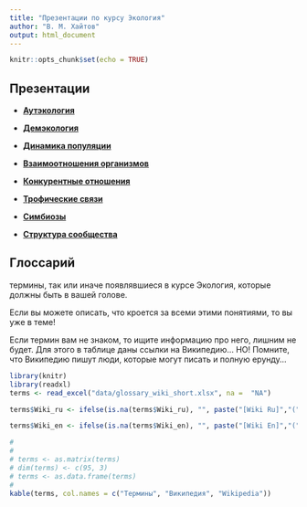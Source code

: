 ```yaml
---
title: "Презентации по курсу Экология"
author: "В. М. Хайтов"
output: html_document
---
```


```r
knitr::opts_chunk$set(echo = TRUE)
```


## Презентации

- [**Аутэкология**](Presentations/Ecology/Lecture 2 Аутэкология .pdf)

- [**Демэкология**](Presentations/Ecology/Lecture 3 Популяция и ее структура.pdf)

- [**Динамика популяции**](Presentations/Ecology/Lecture 4 Динамика популяции.pdf)

- [**Взаимоотношения организмов**](Presentations/Ecology/Lecture 6 Классификация отношений.pdf)

- [**Конкурентные отношения**](Presentations/Ecology/Lecture 7 Конкуренция.pdf)

- [**Трофические связи**](Presentations/Ecology/Lecture 8 Трофические связи.pdf)

- [**Симбиозы**](Presentations/Ecology/Lecture 9 Симбиозы.pdf)

- [**Структура сообщества**](Presentations/Ecology/Lecture 10 Структура сообщества.pdf)



## Глоссарий

термины, так или иначе появлявшиеся в курсе Экология, которые должны быть в вашей голове.

Если вы можете описать, что кроется за всеми этими понятиями, то вы уже в теме!

Если термин вам не знаком, то ищите информацию про него, лишним не будет. Для этого в таблице даны ссылки на Википедию... НО! Помните, что Википедию пишут люди, которые могут писать и полную ерунду...


```r
library(knitr)
library(readxl)
terms <- read_excel("data/glossary_wiki_short.xlsx", na =  "NA")

terms$Wiki_ru <- ifelse(is.na(terms$Wiki_ru), "", paste("[Wiki Ru]","(",terms$Wiki_ru,")", sep = ""))

terms$Wiki_en <- ifelse(is.na(terms$Wiki_en), "", paste("[Wiki En]","(",terms$Wiki_en,")", sep = ""))

# 
# 
# terms <- as.matrix(terms)
# dim(terms) <- c(95, 3)
# terms <- as.data.frame(terms)
# 
kable(terms, col.names = c("Термины", "Википедия", "Wikipedia"))
```
